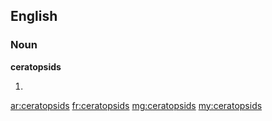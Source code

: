 ==English==

===Noun===
'''ceratopsids'''

# {{plural of|ceratopsid}}

[[ar:ceratopsids]]
[[fr:ceratopsids]]
[[mg:ceratopsids]]
[[my:ceratopsids]]